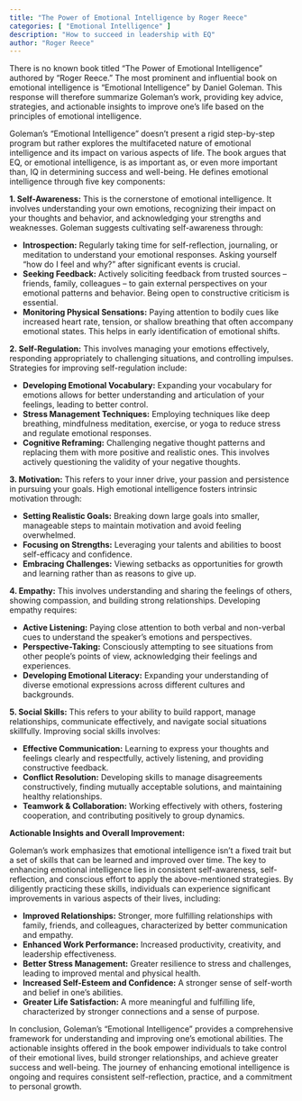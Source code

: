 ```yaml
---
title: "The Power of Emotional Intelligence by Roger Reece"
categories: [ "Emotional Intelligence" ]
description: "How to succeed in leadership with EQ"
author: "Roger Reece"
---
```

There is no known book titled "The Power of Emotional Intelligence" authored by "Roger Reece."  The most prominent and influential book on emotional intelligence is "Emotional Intelligence" by Daniel Goleman.  This response will therefore summarize Goleman's work, providing key advice, strategies, and actionable insights to improve one's life based on the principles of emotional intelligence.

Goleman's "Emotional Intelligence" doesn't present a rigid step-by-step program but rather explores the multifaceted nature of emotional intelligence and its impact on various aspects of life. The book argues that EQ, or emotional intelligence, is as important as, or even more important than, IQ in determining success and well-being.  He defines emotional intelligence through five key components:

**1. Self-Awareness:** This is the cornerstone of emotional intelligence. It involves understanding your own emotions, recognizing their impact on your thoughts and behavior, and acknowledging your strengths and weaknesses.  Goleman suggests cultivating self-awareness through:

* **Introspection:** Regularly taking time for self-reflection, journaling, or meditation to understand your emotional responses.  Asking yourself "how do I feel and why?" after significant events is crucial.
* **Seeking Feedback:** Actively soliciting feedback from trusted sources – friends, family, colleagues – to gain external perspectives on your emotional patterns and behavior.  Being open to constructive criticism is essential.
* **Monitoring Physical Sensations:** Paying attention to bodily cues like increased heart rate, tension, or shallow breathing that often accompany emotional states. This helps in early identification of emotional shifts.


**2. Self-Regulation:** This involves managing your emotions effectively, responding appropriately to challenging situations, and controlling impulses.  Strategies for improving self-regulation include:

* **Developing Emotional Vocabulary:**  Expanding your vocabulary for emotions allows for better understanding and articulation of your feelings, leading to better control.
* **Stress Management Techniques:** Employing techniques like deep breathing, mindfulness meditation, exercise, or yoga to reduce stress and regulate emotional responses.
* **Cognitive Reframing:**  Challenging negative thought patterns and replacing them with more positive and realistic ones.  This involves actively questioning the validity of your negative thoughts.


**3. Motivation:** This refers to your inner drive, your passion and persistence in pursuing your goals.  High emotional intelligence fosters intrinsic motivation through:

* **Setting Realistic Goals:**  Breaking down large goals into smaller, manageable steps to maintain motivation and avoid feeling overwhelmed.
* **Focusing on Strengths:**  Leveraging your talents and abilities to boost self-efficacy and confidence.
* **Embracing Challenges:**  Viewing setbacks as opportunities for growth and learning rather than as reasons to give up.


**4. Empathy:** This involves understanding and sharing the feelings of others, showing compassion, and building strong relationships.  Developing empathy requires:

* **Active Listening:**  Paying close attention to both verbal and non-verbal cues to understand the speaker's emotions and perspectives.
* **Perspective-Taking:**  Consciously attempting to see situations from other people's points of view, acknowledging their feelings and experiences.
* **Developing Emotional Literacy:** Expanding your understanding of diverse emotional expressions across different cultures and backgrounds.


**5. Social Skills:** This refers to your ability to build rapport, manage relationships, communicate effectively, and navigate social situations skillfully.  Improving social skills involves:

* **Effective Communication:**  Learning to express your thoughts and feelings clearly and respectfully, actively listening, and providing constructive feedback.
* **Conflict Resolution:**  Developing skills to manage disagreements constructively, finding mutually acceptable solutions, and maintaining healthy relationships.
* **Teamwork & Collaboration:**  Working effectively with others, fostering cooperation, and contributing positively to group dynamics.


**Actionable Insights and Overall Improvement:**

Goleman's work emphasizes that emotional intelligence isn't a fixed trait but a set of skills that can be learned and improved over time.  The key to enhancing emotional intelligence lies in consistent self-awareness, self-reflection, and conscious effort to apply the above-mentioned strategies.  By diligently practicing these skills, individuals can experience significant improvements in various aspects of their lives, including:

* **Improved Relationships:**  Stronger, more fulfilling relationships with family, friends, and colleagues, characterized by better communication and empathy.
* **Enhanced Work Performance:**  Increased productivity, creativity, and leadership effectiveness.
* **Better Stress Management:**  Greater resilience to stress and challenges, leading to improved mental and physical health.
* **Increased Self-Esteem and Confidence:**  A stronger sense of self-worth and belief in one's abilities.
* **Greater Life Satisfaction:**  A more meaningful and fulfilling life, characterized by stronger connections and a sense of purpose.

In conclusion, Goleman's "Emotional Intelligence" provides a comprehensive framework for understanding and improving one's emotional abilities.  The actionable insights offered in the book empower individuals to take control of their emotional lives, build stronger relationships, and achieve greater success and well-being.  The journey of enhancing emotional intelligence is ongoing and requires consistent self-reflection, practice, and a commitment to personal growth.

